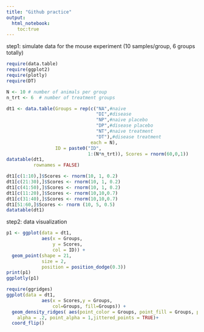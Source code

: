 ---
title: "Github practice"
output: 
  html_notebook:
    toc:true
---

step1: simulate data for the mouse experiment (10 samples/group, 6 groups totally)
```{r setup}
require(data.table)
require(ggplot2)
require(plotly)
require(DT)

N <- 10 # number of animals per group
n_trt <- 6  # number of treatment groups
```


```{r data_sim}
dt1 <- data.table(Groups = rep(c("NA",#naive
                                 "DI",#disease
                                 "NP",#naive placebo
                                 "DP",#disease placebo
                                 "NT",#naive treatment
                                 "DT"),#disease treatment
                               each = N),
                  ID = paste0("ID",
                              1:(N*n_trt)), Scores = rnorm(60,0,1))
datatable(dt1,
          rownames = FALSE)
```


```{r}
dt1[c(1:10),]$Scores <- rnorm(10, 1, 0.2)
dt1[c(21:30),]$Scores <- rnorm(10, 1, 0.2)
dt1[c(41:50),]$Scores <- rnorm(10, 1, 0.2)
dt1[c(11:20),]$Scores <- rnorm(10,10,0.7)
dt1[c(31:40),]$Scores <- rnorm(10,10,0.7)
dt1[51:60,]$Scores <- rnorm (10, 5, 0.5)
datatable(dt1)
```

step2: data visualization
```{r plot}
p1 <- ggplot(data = dt1,
             aes(x = Groups,
                 y = Scores,
                 col = ID)) +
  geom_point(shape = 21,
             size = 2,
             position = position_dodge(0.3))
print(p1)
ggplotly(p1)
```

```{r}
require(ggridges)
ggplot(data = dt1,
             aes(x = Scores,y = Groups,
                 col=Groups, fill=Groups)) + 
  geom_density_ridges( aes(point_color = Groups, point_fill = Groups, point_shape = Groups),
    alpha = .2, point_alpha = 1,jittered_points = TRUE)+
  coord_flip()
```

